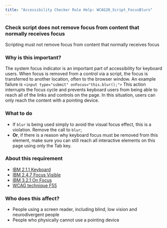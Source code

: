 ```yaml
---
title: "Accessibility Checker Rule Help: WCAG20_Script_FocusBlurs"
---
```


<div className="toolHelp">
<Row>
<Column colLg={16} colMd={8} colSm={4} className="toolHead">

### Check script does not remove focus from content that normally receives focus

<div id="locLevel"></div>

Scripting must not remove focus from content that normally receives focus

</Column>
</Row>
<Row>
<Column colLg={11} colMd={5} colSm={4} className="toolMain">

### Why is this important?

The system focus indicator is an important part of accessibility for keyboard users.  When focus is removed from a control via a script, the focus is transferred to another location, often to the browser window.
An example failure is `<input type="submit" onFocus="this.blur();">` This action interrupts the focus cycle and prevents keyboard users from being able to reach all of the links and controls on the page. In this situation, users can only reach the content with a pointing device.

<div id="locSnippet"></div>

### What to do

 * If `blur` is being used simply to avoid the visual focus effect, this is a violation. Remove the call to `blur`;
 * **Or**, if there is a reason why keyboard focus must be removed from this element, make sure you can still reach all interactive elements on this page using only the Tab key.

</Column>
<Column colLg={5} colMd={3} colSm={4} className="toolLeft">

### About this requirement

* [IBM 2.1.1 Keyboard](https://www.ibm.com/able/requirements/requirements/#2_1_1)
* [IBM 2.4.7 Focus Visible](https://www.ibm.com/able/requirements/requirements/#2_4_7)
* [IBM 3.2.1 On Focus](https://www.ibm.com/able/requirements/requirements/#3_2_1)
* [WCAG technique F55](https://www.w3.org/WAI/WCAG21/Techniques/failures/F55)

### Who does this affect?

 * People using a screen reader, including blind, low vision and neurodivergent people
 * People who physically cannot use a pointing device

</Column>
</Row>
</div>

